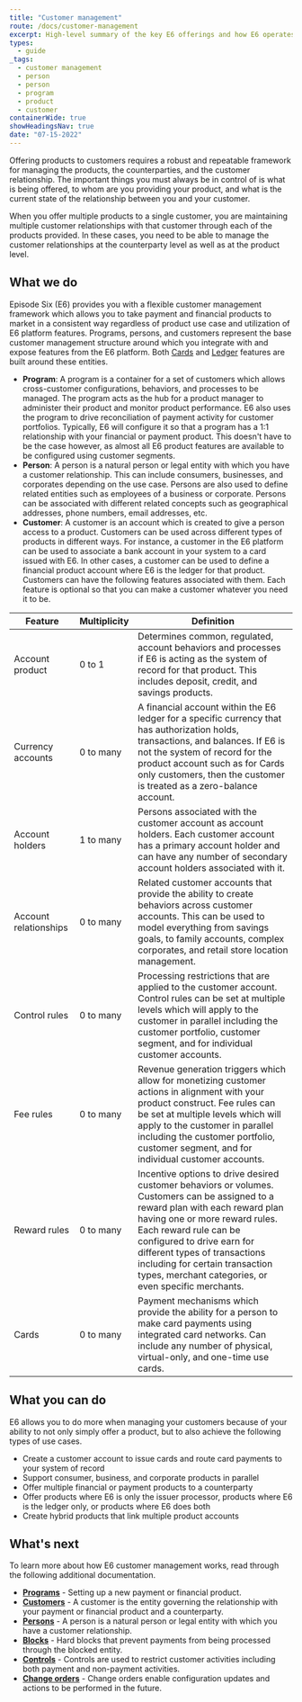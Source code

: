 ```yaml
---
title: "Customer management"
route: /docs/customer-management
excerpt: High-level summary of the key E6 offerings and how E6 operates.
types:
  - guide
_tags:
  - customer management
  - person
  - person
  - program
  - product
  - customer
containerWide: true
showHeadingsNav: true
date: "07-15-2022"
---
```


Offering products to customers requires a robust and repeatable framework for managing the products, the counterparties, and the customer relationship. The important things you must always be in control of is what is being offered, to whom are you providing your product, and what is the current state of the relationship between you and your customer.

When you offer multiple products to a single customer, you are maintaining multiple customer relationships with that customer through each of the products provided. In these cases, you need to be able to manage the customer relationships at the counterparty level as well as at the product level.

## What we do

Episode Six (E6) provides you with a flexible customer management framework which allows you to take payment and financial products to market in a consistent way regardless of product use case and utilization of E6 platform features. Programs, persons, and customers represent the base customer management structure around which you integrate with and expose features from the E6 platform. Both [Cards](/docs/cards/cards-overview) and [Ledger](/docs/ledger/overview) features are built around these entities.

- **Program**: A program is a container for a set of customers which allows cross-customer configurations, behaviors, and processes to be managed. The program acts as the hub for a product manager to administer their product and monitor product performance. E6 also uses the program to drive reconciliation of payment activity for customer portfolios. Typically, E6 will configure it so that a program has a 1:1 relationship with your financial or payment product. This doesn't have to be the case however, as almost all E6 product features are available to be configured using customer segments.
- **Person**: A person is a natural person or legal entity with which you have a customer relationship. This can include consumers, businesses, and corporates depending on the use case. Persons are also used to define related entities such as employees of a business or corporate. Persons can be associated with different related concepts such as geographical addresses, phone numbers, email addresses, etc.
- **Customer**: A customer is an account which is created to give a person access to a product. Customers can be used across different types of products in different ways. For instance, a customer in the E6 platform can be used to associate a bank account in your system to a card issued with E6. In other cases, a customer can be used to define a financial product account where E6 is the ledger for that product. Customers can have the following features associated with them. Each feature is optional so that you can make a customer whatever you need it to be.

| Feature | Multiplicity | Definition |
| -- | -- | -- |
| Account product | 0 to 1 | Determines common, regulated, account behaviors and processes if E6 is acting as the system of record for that product. This includes deposit, credit, and savings products. |
| Currency accounts | 0 to many | A financial account within the E6 ledger for a specific currency that has authorization holds, transactions, and balances. If E6 is not the system of record for the product account such as for Cards only customers, then the customer is treated as a zero-balance account. |
| Account holders | 1 to many | Persons associated with the customer account as account holders. Each customer account has a primary account holder and can have any number of secondary account holders associated with it. |
| Account relationships | 0 to many | Related customer accounts that provide the ability to create behaviors across customer accounts. This can be used to model everything from savings goals, to family accounts, complex corporates, and retail store location management. |
| Control rules | 0 to many | Processing restrictions that are applied to the customer account. Control rules can be set at multiple levels which will apply to the customer in parallel including the customer portfolio, customer segment, and for individual customer accounts. |
| Fee rules | 0 to many | Revenue generation triggers which allow for monetizing customer actions in alignment with your product construct. Fee rules can be set at multiple levels which will apply to the customer in parallel including the customer portfolio, customer segment, and for individual customer accounts. |
| Reward rules | 0 to many | Incentive options to drive desired customer behaviors or volumes. Customers can be assigned to a reward plan with each reward plan having one or more reward rules. Each reward rule can be configured to drive earn for different types of transactions including for certain transaction types, merchant categories, or even specific merchants. |
| Cards | 0 to many | Payment mechanisms which provide the ability for a person to make card payments using integrated card networks. Can include any number of physical, virtual-only, and one-time use cards. |

## What you can do

E6 allows you to do more when managing your customers because of your ability to not only simply offer a product, but to also achieve the following types of use cases.

- Create a customer account to issue cards and route card payments to your system of record
- Support consumer, business, and corporate products in parallel
- Offer multiple financial or payment products to a counterparty
- Offer products where E6 is only the issuer processor, products where E6 is the ledger only, or products where E6 does both
- Create hybrid products that link multiple product accounts

## What's next

To learn more about how E6 customer management works, read through the following additional documentation.

- [**Programs**](/docs/programs/programs) - Setting up a new payment or financial product.
- [**Customers**](/docs/customers/customers-overview) - A customer is the entity governing the relationship with your payment or financial product and a counterparty.
- [**Persons**](/docs/persons/persons-overview) - A person is a natural person or legal entity with which you have a customer relationship.
- [**Blocks**](/docs/blocks/blocks-overview) - Hard blocks that prevent payments from being processed through the blocked entity.
- [**Controls**](/docs/controls/controls-overview) - Controls are used to restrict customer activities including both payment and non-payment activities.
- [**Change orders**](/docs/change-orders/change-orders-overview) - Change orders enable configuration updates and actions to be performed in the future.
